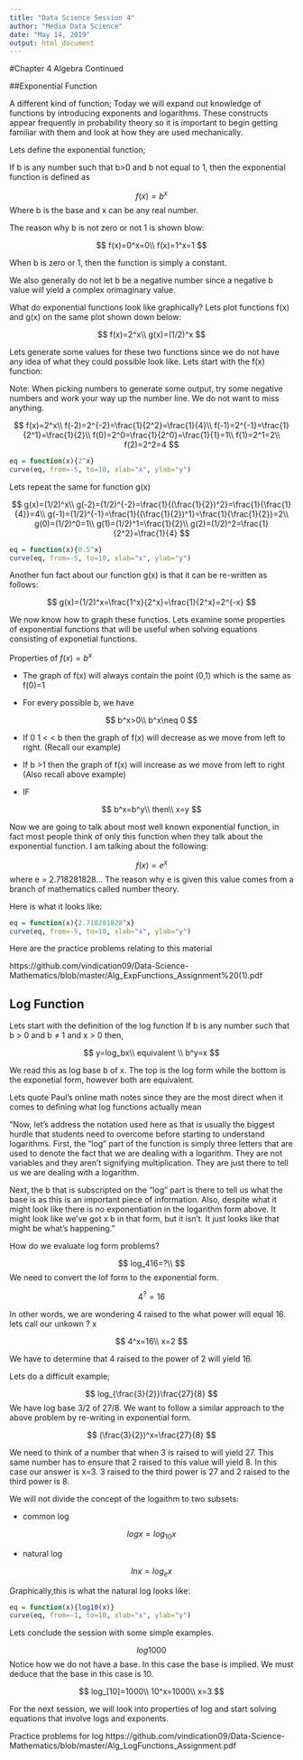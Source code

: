 ---
title: "Data Science Session 4"
author: "Media Data Science"
date: "May 14, 2019"
output: html_document
---

#Chapter 4 Algebra Continued

##Exponential Function

A different kind of function; Today we will expand out knowledge of functions by introducing exponents and logarithms. These constructs appear frequently in probability theory so it is important to begin getting familiar with them and look at how they are used mechanically. 

Lets define the exponential function;

If b is any number such that b>0 and b not equal to 1, then the exponential function is defined as 

$$
f(x)=b^x
$$
Where b is the base and x can be any real number. 

The reason why b is not zero or not 1 is shown blow:

$$
f(x)=0^x=0\\
f(x)=1^x=1
$$

When b is zero or 1, then the function is simply a constant. 

We also generally do not let b be a negative number since a negative b value will yield a complex orimaginary value. 

What do exponential functions look like graphically? 
Lets plot functions f(x) and g(x) on the same plot shown down below: 

$$
f(x)=2^x\\
g(x)=(1/2)^x
$$

Lets generate some values for these two functions since we do not have any idea of what they could possible look like. Lets start with the f(x) function:

Note: When picking numbers to generate some output, try some negative numbers and work your way up the number line. We do not want to miss anything. 

$$
f(x)=2^x\\
f(-2)=2^{-2}=\frac{1}{2^2}=\frac{1}{4}\\
f(-1)=2^{-1}=\frac{1}{2^1}=\frac{1}{2}\\
f(0)=2^0=\frac{1}{2^0}=\frac{1}{1}=1\\
f(1)=2^1=2\\
f(2)=2^2=4
$$

```{r echo=FALSE, warning=FALSE, message=FALSE}
eq = function(x){2^x}
curve(eq, from=-5, to=10, xlab="x", ylab="y")
```

Lets repeat the same for function g(x)

$$
g(x)=(1/2)^x\\
g(-2)=(1/2)^{-2}=\frac{1}{(\frac{1}{2})^2}=\frac{1}{\frac{1}{4}}=4\\
g(-1)=(1/2)^{-1}=\frac{1}{(\frac{1}{2})^1}=\frac{1}{\frac{1}{2}}=2\\
g(0)=(1/2)^0=1\\
g(1)=(1/2)^1=\frac{1}{2}\\
g(2)=(1/2)^2=\frac{1}{2^2}=\frac{1}{4}
$$

```{r echo=FALSE, warning=FALSE, message=FALSE}
eq = function(x){0.5^x}
curve(eq, from=-5, to=10, xlab="x", ylab="y")
```

Another fun fact about our function g(x) is that it can be re-written as follows:

$$
g(x)=(1/2)^x=\frac{1^x}{2^x}=\frac{1}{2^x}=2^{-x}
$$

We now know how to graph these functios. Lets examine some properties of exponential functions that will be useful when solving equations consisting of exponetial functions. 

Properties of $f(x)=b^x$

* The graph of f(x) will always contain the point (0,1) which is the same as f(0)=1

* For every possible b, we have 

$$
b^x>0\\
b^x\neq 0
$$

* If 0 1 < < b then the graph of f(x) will decrease as we move from left to right. (Recall our example)

* If b >1 then the graph of f(x) will increase as we move from left to right (Also recall above example)

* IF 

$$
b^x=b^y\\
then\\
x=y
$$


Now we are going to talk about most well known exponential function, in fact most people think of only this function when they talk about the exponential function. I am talking about the following: 

$$
f(x)=e^x
$$
where e = 2.718281828... The reason why e is given this value comes from a branch of mathematics called number theory. 

Here is what it looks like:
```{r echo=FALSE, warning=FALSE, message=FALSE}
eq = function(x){2.718281828^x}
curve(eq, from=-5, to=10, xlab="x", ylab="y")
```

Here are the practice problems relating to this material 

https://github.com/vindication09/Data-Science-Mathematics/blob/master/Alg_ExpFunctions_Assignment%20(1).pdf


## Log Function 

Lets start with the definition of the log function 
If b is any number such that b > 0 and b ≠ 1 and x > 0 then,

$$
y=log_bx\\
 equivalent \\
 b^y=x
$$

We read this as log base b of x. The top is the log form while the bottom is the exponetial form, however both are equivalent. 

Lets quote Paul's online math notes since they are the most direct when it comes to defining what log functions actually mean 

"Now, let’s address the notation used here as that is usually the biggest hurdle that students need to
overcome before starting to understand logarithms. First, the “log” part of the function is simply three
letters that are used to denote the fact that we are dealing with a logarithm. They are not variables and
they aren’t signifying multiplication. They are just there to tell us we are dealing with a logarithm.

Next, the b that is subscripted on the “log” part is there to tell us what the base is as this is an important
piece of information. Also, despite what it might look like there is no exponentiation in the logarithm
form above. It might look like we’ve got x b in that form, but it isn’t. It just looks like that might be
what’s happening."

How do we evaluate log form problems? 

$$
log_416=?\\
$$
We need to convert the lof form to the exponential form.

$$
4^?=16
$$

In other words, we are wondering 4 raised to the what power will equal 16. lets call our unkown ? x 

$$
4^x=16\\
x=2
$$

We have to determine that 4 raised to the power of 2 will yield 16. 

Lets do a difficult example; 

$$
log_{\frac{3}{2}}\frac{27}{8}
$$
We have log base 3/2 of 27/8. We want to follow a similar approach to the above problem by re-writing in exponential form. 

$$
(\frac{3}{2})^x=\frac{27}{8}
$$

We need to think of a number that when 3 is raised to will yield 27. This same number has to ensure that 2 raised to this value will yield 8. In this case our answer is x=3. 3 raised to the third power is 27 and 2 raised to the third power is 8. 

We will not divide the concept of the logaithm to two subsets: 

* common log 

$$
logx=log_{10}x
$$

* natural log 

$$
lnx=log_ex
$$

Graphically,this is what the natural log looks like:
```{r echo=FALSE, warning=FALSE, message=FALSE}
eq = function(x){log10(x)}
curve(eq, from=-1, to=10, xlab="x", ylab="y")
```

Lets conclude the session with some simple examples. 

$$
log1000
$$
Notice how we do not have a base. In this case the base is implied. We must deduce that the base in this case is 10. 

$$
log_[10]=1000\\
10^x=1000\\
x=3
$$

For the next session, we will look into properties of log and start solving equations that involve logs and exponents. 

Practice problems for log 
https://github.com/vindication09/Data-Science-Mathematics/blob/master/Alg_LogFunctions_Assignment.pdf








